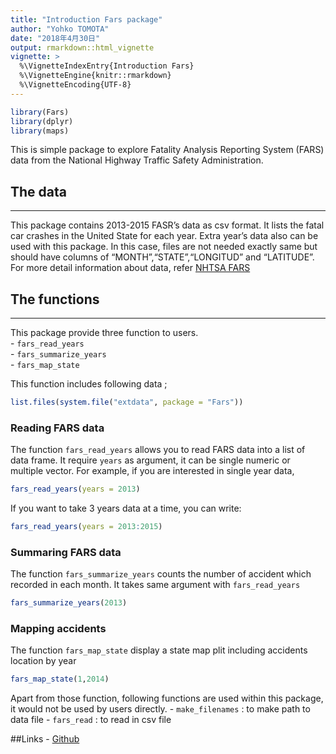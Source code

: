 ```yaml
---
title: "Introduction Fars package"
author: "Yohko TOMOTA"
date: "2018年4月30日"
output: rmarkdown::html_vignette
vignette: >
  %\VignetteIndexEntry{Introduction Fars}
  %\VignetteEngine{knitr::rmarkdown}
  %\VignetteEncoding{UTF-8}
---
```




```r
library(Fars)
library(dplyr)
library(maps)
```

This is simple package to explore Fatality Analysis Reporting System (FARS) data from the National Highway Traffic Safety Administration.

## The data
***
This package contains 2013-2015 FASR's data as csv format. It lists the fatal car crashes in the United State for each year. Extra year's data also can be used with this package. In this case, files are not needed exactly same but should have columns of "MONTH","STATE","LONGITUD" and "LATITUDE". For more detail information about data, refer [NHTSA FARS](https://crashstats.nhtsa.dot.gov/#/DocumentTypeList/4)


## The functions
***
This package provide three function to users.  
 - `fars_read_years`  
 - `fars_summarize_years`  
 - `fars_map_state`  
 
This function includes following data ;
```r
list.files(system.file("extdata", package = "Fars"))

```

### Reading FARS data
The function `fars_read_years` allows you to read FARS data into a list of data frame. It require `years` as argument, it can be single numeric or multiple vector.
For example, if you are interested in single year data,

```r
fars_read_years(years = 2013)
```

If you want to take 3 years data at a time, you can write:
```r
fars_read_years(years = 2013:2015)
```


### Summaring FARS data
The function `fars_summarize_years` counts the number of accident which recorded in each month. It takes  same argument with `fars_read_years` 

```r
fars_summarize_years(2013)
```

### Mapping accidents
The function `fars_map_state` display a state map plit including accidents location by year

```r
fars_map_state(1,2014)
```

Apart from those function, following functions are used within this package, it would not be used by users directly.
 - `make_filenames` : to make path to data file
 - `fars_read` : to read in csv file 


##Links
 - [Github](https://github.com/YohkoTomota/Fars) 
